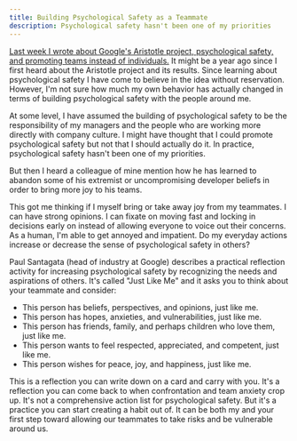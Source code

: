 ```yaml
---
title: Building Psychological Safety as a Teammate
description: Psychological safety hasn't been one of my priorities
---
```


[Last week I wrote about Google's Aristotle project, psychological safety, and promoting teams instead of individuals.](https://www.flashover.blog/posts/you-don-t-have-to-manufacture-psychological-safety/) It might be a year ago since I first heard about the Aristotle project and its results. Since learning about psychological safety I have come to believe in the idea without reservation. However, I'm not sure how much my own behavior has actually changed in terms of building psychological safety with the people around me.

At some level, I have assumed the building of psychological safety to be the responsibility of my managers and the people who are working more directly with company culture. I might have thought that I could promote psychological safety but not that I should actually do it. In practice, psychological safety hasn't been one of my priorities.

But then I heard a colleague of mine mention how he has learned to abandon some of his extremist or uncompromising developer beliefs in order to bring more joy to his teams.

This got me thinking if I myself bring or take away joy from my teammates. I can have strong opinions. I can fixate on moving fast and locking in decisions early on instead of allowing everyone to voice out their concerns. As a human, I'm able to get annoyed and impatient. Do my everyday actions increase or decrease the sense of psychological safety in others?

Paul Santagata (head of industry at Google) describes a practical reflection activity for increasing psychological safety by recognizing the needs and aspirations of others. It's called "Just Like Me" and it asks you to think about your teammate and consider:

- This person has beliefs, perspectives, and opinions, just like me.
- This person has hopes, anxieties, and vulnerabilities, just like me.
- This person has friends, family, and perhaps children who love them, just like me.
- This person wants to feel respected, appreciated, and competent, just like me.
- This person wishes for peace, joy, and happiness, just like me.

This is a reflection you can write down on a card and carry with you. It's a reflection you can come back to when confrontation and team anxiety crop up. It's not a comprehensive action list for psychological safety. But it's a practice you can start creating a habit out of. It can be both my and your first step toward allowing our teammates to take risks and be vulnerable around us.

